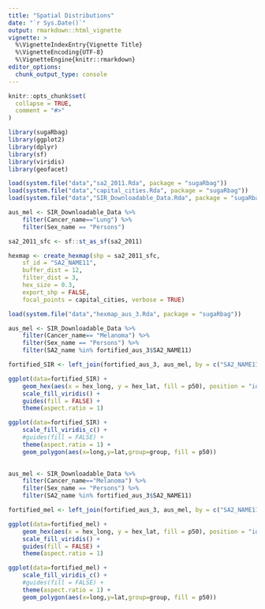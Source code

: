 ```yaml
---
title: "Spatial Distributions"
date: "`r Sys.Date()`"
output: rmarkdown::html_vignette
vignette: >
  %\VignetteIndexEntry{Vignette Title}
  %\VignetteEncoding{UTF-8}
  %\VignetteEngine{knitr::rmarkdown}
editor_options: 
  chunk_output_type: console
---
```


```r
knitr::opts_chunk$set(
  collapse = TRUE,
  comment = "#>"
)
```

```r
library(sugaRbag)
library(ggplot2)
library(dplyr)
library(sf)
library(viridis)
library(geofacet)
```


```r
load(system.file("data","sa2_2011.Rda", package = "sugaRbag"))
load(system.file("data","capital_cities.Rda", package = "sugaRbag"))
load(system.file("data","SIR_Downloadable_Data.Rda", package = "sugaRbag"))

aus_mel <- SIR_Downloadable_Data %>%
    filter(Cancer_name=="Lung") %>%
    filter(Sex_name == "Persons")

sa2_2011_sfc <- sf::st_as_sf(sa2_2011)

```

```r
hexmap <- create_hexmap(shp = sa2_2011_sfc,
    sf_id = "SA2_NAME11",
    buffer_dist = 12,
    filter_dist = 3,
    hex_size = 0.3,
    export_shp = FALSE,
    focal_points = capital_cities, verbose = TRUE)
```

```r
load(system.file("data","hexmap_aus_3.Rda", package = "sugaRbag"))
```


```r
aus_mel <- SIR_Downloadable_Data %>%
    filter(Cancer_name== "Melanoma") %>%
    filter(Sex_name == "Persons") %>%
    filter(SA2_name %in% fortified_aus_3$SA2_NAME11)

fortified_SIR <- left_join(fortified_aus_3, aus_mel, by = c("SA2_NAME11"="SA2_name"))

ggplot(data=fortified_SIR) +
    geom_hex(aes(x = hex_long, y = hex_lat, fill = p50), position = "identity", stat = "identity") +
    scale_fill_viridis() +
    guides(fill = FALSE) +
    theme(aspect.ratio = 1)
```

```r
ggplot(data=fortified_SIR) +
    scale_fill_viridis_c() +
    #guides(fill = FALSE) +
    theme(aspect.ratio = 1) +
    geom_polygon(aes(x=long,y=lat,group=group, fill = p50))
    
```


```r
aus_mel <- SIR_Downloadable_Data %>%
    filter(Cancer_name=="Melanoma") %>%
    filter(Sex_name == "Persons") %>%
    filter(SA2_name %in% fortified_aus_3$SA2_NAME11)

fortified_mel <- left_join(fortified_aus_3, aus_mel, by = c("SA2_NAME11"="SA2_name"))

```


```r
ggplot(data=fortified_mel) +
    geom_hex(aes(x = hex_long, y = hex_lat, fill = p50), position = "identity", stat = "identity") +
    scale_fill_viridis() +
    guides(fill = FALSE) +
    theme(aspect.ratio = 1)
```

```r
ggplot(data=fortified_mel) +
    scale_fill_viridis_c() +
    #guides(fill = FALSE) +
    theme(aspect.ratio = 1) +
    geom_polygon(aes(x=long,y=lat,group=group, fill = p50))
    
```

